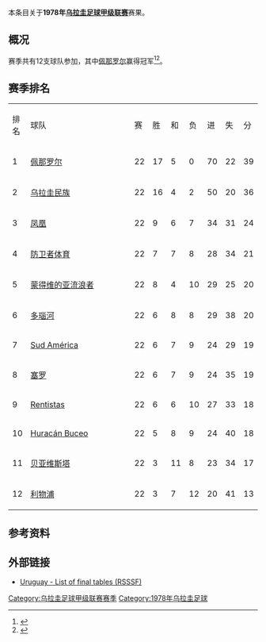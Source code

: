 本条目关于'''1978年[[乌拉圭足球甲级联赛|乌拉圭足球甲级联赛]]'''赛果。

==概况==
赛季共有12支球队参加，其中[[佩那罗尔足球俱乐部|佩那罗尔]]赢得冠军<ref>{{Cite web |url=http://www.campeoesdofutebol.com.br/uruguai.html |title=Campeoesdofutebol.com.br |accessdate=2017-08-25 |archive-date=2017-08-25 |archive-url=https://web.archive.org/web/20170825064212/http://www.campeoesdofutebol.com.br/uruguai.html |dead-url=no }}</ref><ref>{{Cite web |url=http://www.sobrefutbol.com/torneos/torneo_uruguayo.htm |title=Sobrefutbol.com |accessdate=2017-08-25 |archive-date=2017-08-25 |archive-url=https://web.archive.org/web/20170825063006/http://www.sobrefutbol.com/torneos/torneo_uruguayo.htm |dead-url=no }}</ref>。

==赛季排名==
{| class="wikitable" style="text-align:center;"
|排名||style="width:15em"|球队||赛||胜||和||负||进||失||分
|-
|1||align="left"|[[佩那罗尔足球俱乐部|佩那罗尔]]||22||17||5||0||70||22||39
|-
|2||align="left"|[[民族足球俱乐部|乌拉圭民族]]||22||16||4||2||50||20||36
|-
|3||align="left"|[[凤凰竞技俱乐部|凤凰]]||22||9||6||7||34||31||24
|-
|4||align="left"|[[防卫者体育|防卫者体育]]||22||7||7||8||28||34||21
|-
|5||align="left"|[[蒙得维的亚流浪者足球俱乐部|蒙得维的亚流浪者]]||22||8||4||10||29||25||20
|-
|6||align="left"|[[多瑙河足球俱乐部|多瑙河]]||22||6||8||8||29||38||20
|-
|7||align="left"|[[Sud_América|Sud América]]||22||6||7||9||24||29||19
|-
|8||align="left"|[[塞罗竞技俱乐部|塞罗]]||22||6||7||9||24||35||19
|-
|9||align="left"|[[C.A._Rentistas|Rentistas]]||22||6||6||10||27||33||18
|-
|10||align="left"|[[Huracán_Buceo|Huracán Buceo]]||22||5||8||9||24||40||18
|-
|11||align="left"|[[贝亚维斯塔足球俱乐部|贝亚维斯塔]]||22||3||11||8||23||34||17
|-
|12||align="left"|[[利物浦足球俱乐部_(乌拉圭)|利物浦]]||22||3||7||12||20||41||13
|}

==参考资料==
{{reflist}}
==外部链接==
*[http://www.rsssf.com/tablesu/uruhist.html Uruguay - List of final tables (RSSSF)]{{Wayback|url=http://www.rsssf.com/tablesu/uruhist.html |date=20100102114932 }}

{{Primera_División_Uruguaya_seasons}}

[[Category:乌拉圭足球甲级联赛赛季|Category:乌拉圭足球甲级联赛赛季]]
[[Category:1978年乌拉圭足球|Category:1978年乌拉圭足球]]